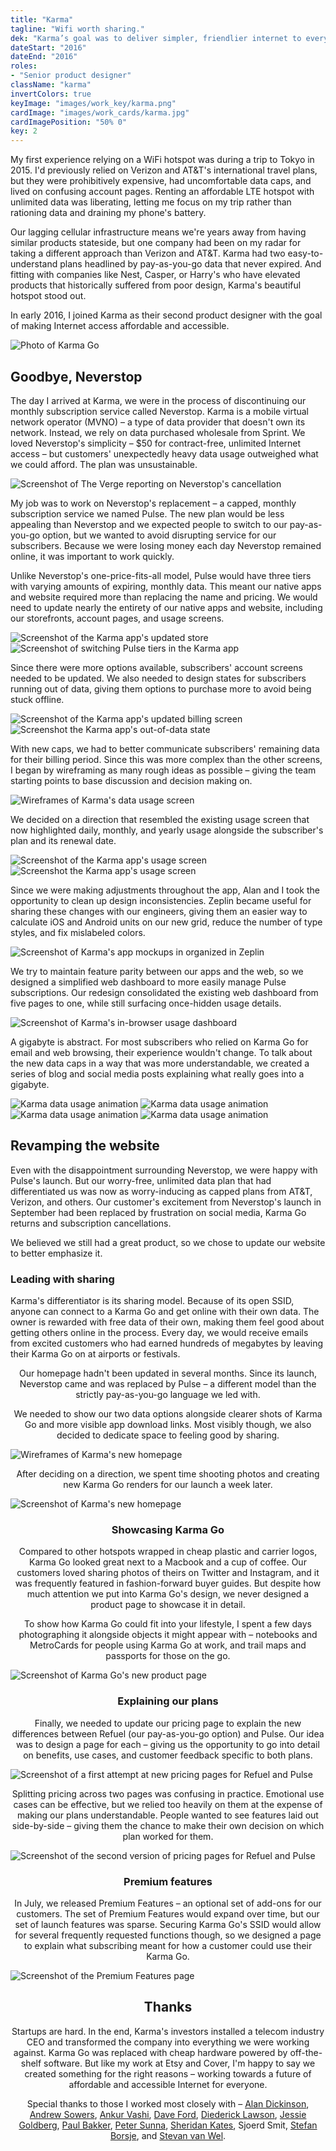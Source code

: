 ```yaml
---
title: "Karma"
tagline: "Wifi worth sharing."
dek: "Karma’s goal was to deliver simpler, friendlier internet to everyone. Our small team branded the device, designed its marketing, and built both web and app-based tools to manage your data."
dateStart: "2016"
dateEnd: "2016"
roles:
- "Senior product designer"
className: "karma"
invertColors: true
keyImage: "images/work_key/karma.png"
cardImage: "images/work_cards/karma.jpg"
cardImagePosition: "50% 0"
key: 2
---
```


My first experience relying on a WiFi hotspot was during a trip to Tokyo in 2015. I'd previously relied on Verizon and AT&T's international travel plans, but they were prohibitively expensive, had uncomfortable data caps, and lived on confusing account pages. Renting an affordable LTE hotspot with unlimited data was liberating, letting me focus on my trip rather than rationing data and draining my phone's battery.

Our lagging cellular infrastructure means we're years away from having similar products stateside, but one company had been on my radar for taking a different approach than Verizon and AT&T. Karma had two easy-to-understand plans headlined by pay-as-you-go data that never expired. And fitting with companies like Nest, Casper, or Harry's who have elevated products that historically suffered from poor design, Karma's beautiful hotspot stood out.

In early 2016, I joined Karma as their second product designer with the goal of making Internet access affordable and accessible.

<ArticleMedia caption="Karma Go">
    <Image src="images/work/karma/karma-go.jpg" alt="Photo of Karma Go" />
</ArticleMedia>

## Goodbye, Neverstop

The day I arrived at Karma, we were in the process of discontinuing our monthly subscription service called Neverstop. Karma is a mobile virtual network operator (MVNO) – a type of data provider that doesn't own its network. Instead, we rely on data purchased wholesale from Sprint. We loved Neverstop's simplicity – $50 for contract-free, unlimited Internet access – but customers' unexpectedly heavy data usage outweighed what we could afford. The plan was unsustainable.

<ArticleMedia caption="The Verge reporting on Neverstop's cancellation">
    <Image src="images/work/karma/the-verge.jpg" alt="Screenshot of The Verge reporting on Neverstop's cancellation" className="has-shadow" />
</ArticleMedia>

My job was to work on Neverstop's replacement – a capped, monthly subscription service we named Pulse. The new plan would be less appealing than Neverstop and we expected people to switch to our pay-as-you-go option, but we wanted to avoid disrupting service for our subscribers. Because we were losing money each day Neverstop remained online, it was important to work quickly.

Unlike Neverstop's one-price-fits-all model, Pulse would have three tiers with varying amounts of expiring, monthly data. This meant our native apps and website required more than replacing the name and pricing. We would need to update nearly the entirety of our native apps and website, including our storefronts, account pages, and usage screens.

<ArticleMedia caption="Our updated store (left) and switching Pulse tiers (right)">
    <Grid tight>
        <Image src="images/work/karma/screenshot-store-body-1.png" alt="Screenshot of the Karma app's updated store" className="has-shadow" />
        <Image src="images/work/karma/screenshot-store-body-2.png" alt="Screenshot of switching Pulse tiers in the Karma app" className="has-shadow" />
    </Grid>
</ArticleMedia>

Since there were more options available, subscribers' account screens needed to be updated. We also needed to design states for subscribers running out of data, giving them options to purchase more to avoid being stuck offline.

<ArticleMedia caption="Our updated billing screen (left) and an example out-of-data state (right)">
    <Grid tight>
        <Image src="images/work/karma/screenshot-account-body-1.png" alt="Screenshot of the Karma app's updated billing screen" className="has-shadow" />
        <Image src="images/work/karma/screenshot-account-body-2.png" alt="Screenshot the Karma app's out-of-data state" className="has-shadow" />
    </Grid>
</ArticleMedia>

With new caps, we had to better communicate subscribers' remaining data for their billing period. Since this was more complex than the other screens, I began by wireframing as many rough ideas as possible – giving the team starting points to base discussion and decision making on.
 
<ArticleMedia caption="Usage screen wireframes">
    <Image src="images/work/karma/app-usage-wireframes.jpg" alt="Wireframes of Karma's data usage screen" className="has-shadow" />
</ArticleMedia>

We decided on a direction that resembled the existing usage screen that now highlighted daily, monthly, and yearly usage alongside the subscriber's plan and its renewal date.

<ArticleMedia caption="Our updated usage screen">
    <Grid tight>
        <Image src="images/work/karma/screenshot-usage-body-1.png" alt="Screenshot of the Karma app's usage screen" className="has-shadow" />
        <Image src="images/work/karma/screenshot-usage-body-2.png" alt="Screenshot the Karma app's usage screen" className="has-shadow" />
    </Grid>
</ArticleMedia>

Since we were making adjustments throughout the app, <Link to="https://twitter.com/alandickinson">Alan</Link> and I took the opportunity to clean up design inconsistencies. <Link to="https://zeplin.io/">Zeplin</Link> became useful for sharing these changes with our engineers, giving them an easier way to calculate iOS and Android units on our new grid, reduce the number of type styles, and fix mislabeled colors.

<ArticleMedia caption="App mockups organized in Zeplin">
    <Image src="images/work/karma/zeplin.jpg" alt="Screenshot of Karma's app mockups in organized in Zeplin" className="has-shadow" />
</ArticleMedia>

We try to maintain feature parity between our apps and the web, so we designed a simplified web dashboard to more easily manage Pulse subscriptions. Our redesign consolidated the existing web dashboard from five pages to one, while still surfacing once-hidden usage details.

<ArticleMedia caption="My signed in dashboard with expanded usage graphs">
    <Image src="images/work/karma/web-dashboard.jpg" alt="Screenshot of Karma's in-browser usage dashboard" className="has-shadow" />
</ArticleMedia>

A gigabyte is abstract. For most subscribers who relied on Karma Go for email and web browsing, their experience wouldn't change. To talk about the new data caps in a way that was more understandable, we created a series of blog and social media posts explaining what really goes into a gigabyte.

<ArticleMedia caption="Data usage animations">
    <Grid tight>
        <img src="/work/karma/15000-email.gif" alt="Karma data usage animation" />
        <img src="/work/karma/5000-maps.gif" alt="Karma data usage animation" />
    </Grid>
    <Grid tight>
        <img src="/work/karma/500-gifs.gif" alt="Karma data usage animation" />
        <img src="/work/karma/15-albums.gif" alt="Karma data usage animation" />
    </Grid>
</ArticleMedia>

## Revamping the website 

Even with the disappointment surrounding Neverstop, we were happy with Pulse's launch. But our worry-free, unlimited data plan that had differentiated us was now as worry-inducing as capped plans from AT&T, Verizon, and others. Our customer's excitement from Neverstop's launch in September had been replaced by frustration on social media, Karma Go returns and subscription cancellations.

We believed we still had a great product, so we chose to update our website to better emphasize it.

### Leading with sharing

Karma's differentiator is its sharing model. Because of its open SSID, anyone can connect to a Karma Go and get online with their own data. The owner is rewarded with free data of their own, making them feel good about getting others online in the process. Every day, we would receive emails from excited customers who had earned hundreds of megabytes by leaving their Karma Go on at airports or festivals.

<Tweet tweetLink="https://twitter.com/Werner/status/721821758773456896" align="center" />

Our homepage hadn't been updated in several months. Since its launch, Neverstop came and was replaced by Pulse – a different model than the strictly pay-as-you-go language we led with.

We needed to show our two data options alongside clearer shots of Karma Go and more visible app download links. Most visibly though, we also decided to dedicate space to feeling good by sharing.

<ArticleMedia caption="Homepage wireframes">
    <Image src="images/work/karma/web-home-wireframes.jpg" alt="Wireframes of Karma's new homepage" className="has-shadow" />
</ArticleMedia>

After deciding on a direction, we spent time shooting photos and creating new Karma Go renders for our launch a week later.

<ArticleMedia caption="Karma's new homepage">
    <Image src="images/work/karma/web-home.jpg" alt="Screenshot of Karma's new homepage" className="has-shadow" />
</ArticleMedia>

### Showcasing Karma Go

Compared to other hotspots wrapped in cheap plastic and carrier logos, Karma Go looked great next to a Macbook and a cup of coffee. Our customers loved sharing photos of theirs on Twitter and Instagram, and it was frequently featured in fashion-forward buyer guides. But despite how much attention we put into Karma Go's design, we never designed a product page to showcase it in detail.

To show how Karma Go could fit into your lifestyle, I spent a few days photographing it alongside objects it might appear with – notebooks and MetroCards for people using Karma Go at work, and trail maps and passports for those on the go.

<ArticleMedia caption="Karma Go's product page">
    <Image src="images/work/karma/web-karma-go.jpg" alt="Screenshot of Karma Go's new product page" className="has-shadow" />
</ArticleMedia>

### Explaining our plans

Finally, we needed to update our pricing page to explain the new differences between Refuel (our pay-as-you-go option) and Pulse. Our idea was to design a page for each – giving us the opportunity to go into detail on benefits, use cases, and customer feedback specific to both plans.

<ArticleMedia caption="Our first attempt at a set of pricing pages for Refuel and Pulse">
    <Image src="images/work/karma/web-pricing-1.jpg" alt="Screenshot of a first attempt at new pricing pages for Refuel and Pulse" className="has-shadow" />
</ArticleMedia>

Splitting pricing across two pages was confusing in practice. Emotional use cases can be effective, but we relied too heavily on them at the expense of making our plans understandable. People wanted to see features laid out side-by-side – giving them the chance to make their own decision on which plan worked for them.

<ArticleMedia caption="The second, simpler version of our pricing page">
    <Image src="images/work/karma/web-pricing-2.jpg" alt="Screenshot of the second version of pricing pages for Refuel and Pulse" className="has-shadow" />
</ArticleMedia>

### Premium features

In July, we released Premium Features – an optional set of add-ons for our customers. The set of Premium Features would expand over time, but our set of launch features was sparse. Securing Karma Go's SSID would allow for several frequently requested functions though, so we designed a page to explain what subscribing meant for how a customer could use their Karma Go.

<ArticleMedia caption="Premium Features">
    <Image src="images/work/karma/web-premium-features.jpg" alt="Screenshot of the Premium Features page" className="has-shadow" />
</ArticleMedia>

## Thanks

 Startups are hard. In the end, Karma's investors installed a telecom industry CEO and transformed the company into everything we were working against. Karma Go was replaced with cheap hardware powered by off-the-shelf software. But like my work at <Link to="/etsy">Etsy</Link> and <Link to="/cover">Cover</Link>, I'm happy to say we created something for the right reasons – working towards a future of affordable and accessible Internet for everyone.

 Special thanks to those I worked most closely with – [Alan Dickinson](https://twitter.com/alandickinson), [Andrew Sowers](https://twitter.com/AndrewSowers), [Ankur Vashi](https://twitter.com/ankur_vashi), [Dave Ford](https://twitter.com/daveofthefuture), [Diederick Lawson](https://twitter.com/dkln), [Jessie Goldberg](https://twitter.com/JessieGoldberg), [Paul Bakker](https://twitter.com/JessieGoldberg), [Peter Sunna](https://twitter.com/petersunna), [Sheridan Kates](https://twitter.com/sheridanvk), Sjoerd Smit, [Stefan Borsje](https://twitter.com/sborsje), and [Stevan van Wel](https://twitter.com/stevenvanwel). 
